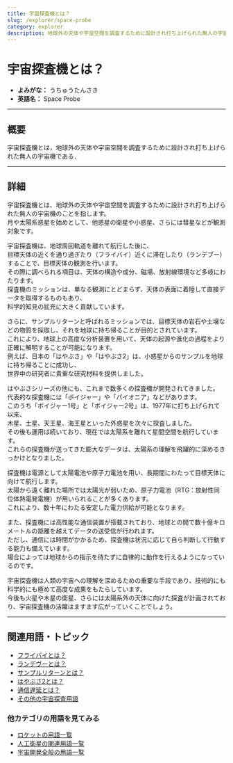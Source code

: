```yaml
---
title: 宇宙探査機とは？
slug: /explorer/space-probe
category: explorer
description: 地球外の天体や宇宙空間を調査するために設計され打ち上げられた無人の宇宙機のことである宇宙探査機の意味・内容・定義について解説します．
---
```



<Head>
  <script type="application/ld+json">
    {`{
      "@context": "https://schema.org",
      "@type": "DefinedTerm",
      "name": "宇宙探査機とは？",
      "inDefinedTermSet": "https://www.space-portal.org",
      "termCode": "explorer/space-probe",
      "description": "地球外の天体や宇宙空間を調査するために設計され打ち上げられた無人の宇宙機のことである宇宙探査機の意味・内容・定義について解説します．",
      "url": "https://www.space-portal.org/docs/explorer/space-probe"
    }`}
  </script>
</Head>

# 宇宙探査機とは？

- **よみがな：** うちゅうたんさき  
- **英語名：** Space Probe  

---

## 概要

宇宙探査機とは，地球外の天体や宇宙空間を調査するために設計され打ち上げられた無人の宇宙機である．

---

## 詳細

宇宙探査機とは、地球外の天体や宇宙空間を調査するために設計され打ち上げられた無人の宇宙機のことを指します。  
月や太陽系惑星を始めとして、他惑星の衛星や小惑星、さらには彗星などが観測対象です。  

宇宙探査機は、地球周回軌道を離れて航行した後に、  
目標天体の近くを通り過ぎたり（フライバイ）近くに滞在したり（ランデブー）することで、目標天体の観測を行います。  
その際に調べられる項目は、天体の構造や成分、磁場、放射線環境など多岐にわたります。  
探査機のミッションは、単なる観測にとどまらず、天体の表面に着陸して直接データを取得するものもあり、  
科学的知見の拡充に大きく貢献しています。  

さらに、サンプルリターンと呼ばれるミッションでは、目標天体の岩石や土壌などの物質を採取し、それを地球に持ち帰ることが目的とされています。  
これにより、地球上の高度な分析装置を用いて、天体の起源や進化の過程をより正確に解明することが可能になります。  
例えば、日本の「はやぶさ」や「はやぶさ2」は、小惑星からのサンプルを地球に持ち帰ることに成功し、  
世界中の研究者に貴重な研究材料を提供しました。  

はやぶさシリーズの他にも、これまで数多くの探査機が開発されてきました。  
代表的な探査機には「ボイジャー」や「パイオニア」などがあります。  
このうち「ボイジャー1号」と「ボイジャー2号」は、1977年に打ち上げられて以来、  
木星、土星、天王星、海王星といった外惑星を次々に探査しました。  
その後も運用は続いており、現在では太陽系を離れて星間空間を航行しています。  
これらの探査機が送ってきた膨大なデータは、太陽系の理解を飛躍的に深めるきっかけとなりました。  

探査機は電源として太陽電池や原子力電池を用い、長期間にわたって目標天体に向けて航行します。  
太陽から遠く離れた場所では太陽光が弱いため、原子力電池（RTG：放射性同位体熱電発電機）が用いられることが多くあります。  
これにより、数十年にわたる安定した電力供給が可能となります。  

また、探査機には高性能な通信装置が搭載されており、地球との間で数十億キロメートルの距離を越えてデータの送受信が行われます。  
ただし、通信には時間がかかるため、探査機は状況に応じて自ら判断して行動する能力も備えています。  
場合によっては地球からの指示を待たずに自律的に動作を行えるようになっているのです。  

宇宙探査機は人類の宇宙への理解を深めるための重要な手段であり、技術的にも科学的にも極めて高度な成果をもたらしています。  
今後も火星や木星の衛星、さらには太陽系外の天体に向けた探査が計画されており、宇宙探査機の活躍はますます広がっていくことでしょう。  

---

## 関連用語・トピック

- [フライバイとは？](/docs/explorer/technology/flyby)
- [ランデヴーとは？](/docs/explorer/technology/rendezvous)
- [サンプルリターンとは？](/docs/explorer/technology/sample-return)
- [はやぶさ2とは？](/docs/explorer/mission/hayabusa2)
- [通信遅延とは？](/docs/communication/technology/communication-delay)
- [その他の宇宙探査用語](/docs/category/explorer)

### 他カテゴリの用語を見てみる

- [ロケットの用語一覧](/docs/category/rocket)
- [人工衛星の関連用語一覧](/docs/category/satellite)
- [宇宙開発全般の用語一覧](/docs/category/glossary)

